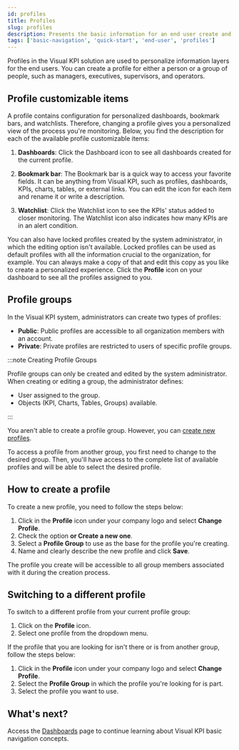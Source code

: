 ```yaml
---
id: profiles
title: Profiles
slug: profiles
description: Presents the basic information for an end user create and edit profiles in Transpara's Visual KPIs software.
tags: ['basic-navigation', 'quick-start', 'end-user', 'profiles']
---
```





Profiles in the Visual KPI solution are used to personalize information layers for the end users. You can create a profile for either a person or a group of people, such as managers, executives, supervisors, and operators. 

## Profile customizable items

A profile contains configuration for personalized dashboards, bookmark bars, and watchlists. Therefore, changing a profile gives you a personalized view of the process you're monitoring. Below, you find the description for each of the available profile customizable items:

1. **Dashboards**: Click the Dashboard icon to see all dashboards created for the current profile. 

2. **Bookmark bar**: The Bookmark bar is a quick way to access your favorite fields. It can be anything from Visual KPI, such as profiles, dashboards, KPIs, charts, tables, or external links. You can edit the icon for each item and rename it or write a description.

3. **Watchlist**: Click the Watchlist icon to see the KPIs' status added to closer monitoring. The Watchlist icon also indicates how many KPIs are in an alert condition. 

<StylizedImage
  imgURL="img/docs/end-user/basic-navigation/profiles/customizable-items.png"
  alt="Customizable items"
/>

You can also have locked profiles created by the system administrator, in which the editing option isn't available. Locked profiles can be used as default profiles with all the information crucial to the organization, for example. You can always make a copy of that and edit this copy as you like to create a personalized experience. Click the **Profile** icon on your dashboard to see all the profiles assigned to you. 

<StylizedImage
  imgURL="img/docs/end-user/basic-navigation/profiles/profile-dropdown-menu.png"
  alt="Dropdown menu"
/>

## Profile groups 

In the Visual KPI system, administrators can create two types of profiles: 

- **Public**: Public profiles are accessible to all organization members with an account.
- **Private**: Private profiles are restricted to users of specific profile groups.

:::note Creating Profile Groups

Profile groups can only be created and edited by the system administrator. When creating or editing a group, the administrator defines:

- User assigned to the group.
- Objects (KPI, Charts, Tables, Groups) available.

:::

You aren't able to create a profile group. However, you can [create new profiles](profiles#how-to-create-a-profile). 

To access a profile from another group, you first need to change to the desired group. Then, you'll have access to the complete list of available profiles and will be able to select the desired profile.

## How to create a profile 

To create a new profile, you need to follow the steps below: 

1. Click in the **Profile** icon under your company logo and select **Change Profile**. 
2. Check the option **or Create a new one**.
3. Select a **Profile Group** to use as the base for the profile you're creating. 
4. Name and clearly describe the new profile and click **Save**. 

The profile you create will be accessible to all group members associated with it during the creation process.

<StylizedImage
  imgURL="img/docs/end-user/basic-navigation/profiles/create-profile.gif"
  alt="Create a profile process"
/>

## Switching to a different profile

To switch to a different profile from your current profile group:

1. Click on the **Profile** icon.
2. Select one profile from the dropdown menu.

If the profile that you are looking for isn't there or is from another group, follow the steps below:

1. Click in the **Profile** icon under your company logo and select **Change Profile**. 
2. Select the **Profile Group** in which the profile you're looking for is part. 
3. Select the profile you want to use. 

<StylizedImage
  imgURL="img/docs/end-user/basic-navigation/profiles/change-profile.gif"
  alt="Change a profile"
/>

## What's next? 

Access the [Dashboards](dashboards) page to continue learning about Visual KPI basic navigation concepts.